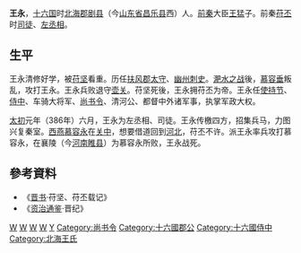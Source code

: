 '''王永'''{{BD|？||386年|}}，[[十六国|十六国]]时[[北海郡|北海郡]][[剧县|剧县]]（今[[山东省|山东省]][[昌乐县|昌乐县]]西）人。[[前秦|前秦]]大臣[[王猛|王猛]]子。前秦[[苻丕|苻丕]]时[[司徒|司徒]]、[[左丞相|左丞相]]。

== 生平 ==
王永清修好学，被[[苻坚|苻坚]]看重。历任[[扶风郡|扶风郡]][[太守|太守]]、[[幽州|幽州]][[刺史|刺史]]。[[淝水之战|淝水之战]]後，[[慕容垂|慕容垂]]叛乱，攻打王永。王永兵败退守[[壶关|壶关]]。苻坚死後，王永拥苻丕为帝。王永任[[使持节|使持节]]、[[侍中|侍中]]、车骑大将军、[[尚书令|尚书令]]、清河公、都督中外诸军事，执掌军政大权。

[[太初|太初]]元年（386年）六月，王永为左丞相、司徒。王永传檄四方，招集兵马，力图兴复秦室。[[西燕|西燕]][[慕容永|慕容永]]在[[关中|关中]]，想要借道回到[[河北|河北]]，苻丕不许。派王永率兵攻打慕容永，在襄陵（今[[河南|河南]][[睢县|睢县]]）为慕容永所败，王永战死。

== 參考資料 ==
* 《[[晋书|晋书]]·苻坚、苻丕载记》
* 《[[资治通鉴|资治通鉴]]·晋纪》

[[Category:前秦官员|W]]
[[Category:五胡十六國被殺害人物|W]]
[[Category:晉朝戰爭身亡者|W]]
[[Category:昌乐人|W]]
[[Category:王姓|Y]]
[[Category:尚书令|Category:尚书令]]
[[Category:十六國郡公|Category:十六國郡公]]
[[Category:十六國侍中|Category:十六國侍中]]
[[Category:北海王氏|Category:北海王氏]]